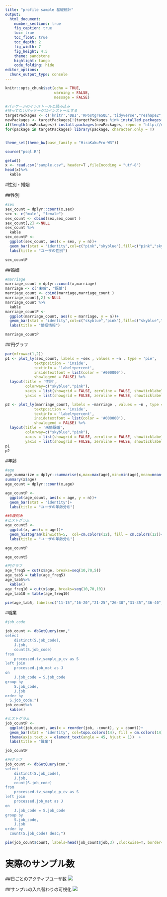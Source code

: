 ```yaml
---
title: "profile sample 基礎統計"
output:
  html_document:
    number_sections: true
    fig_caption: true
    toc: true
    toc_float: true
    toc_depth: 2
    fig_width: 7
    fig_height: 4.5
    theme: sandstone 
    highlight: tango
    code_folding: hide
editor_options: 
  chunk_output_type: console
---
```


```r
knitr::opts_chunk$set(echo = TRUE, 
                      warning = FALSE,
                      message = FALSE)
```


```r
#パッケージのインストールと読み込み
#持ってないパッケージはインストールする
targetPackages <- c('knitr','DBI','RPostgreSQL','tidyverse',"reshape2","lubridate","dbplot","DT","prettydoc","plotly") 
newPackages <- targetPackages[!(targetPackages %in% installed.packages()[,"Package"])]
if(length(newPackages)) install.packages(newPackages, repos = "http://cran.us.r-project.org")
for(package in targetPackages) library(package, character.only = T)


theme_set(theme_bw(base_family = "HiraKakuPro-W3"))

source("psql.R")

```



```r
getwd()
x <- read.csv("sample.csv", header=T ,fileEncoding = "utf-8")
head(x)%>%
  kable
```
#性別・婚姻

##性別
```r
#sex
sex_count = dplyr::count(x,sex)
sex <- c("male", "female")
sex_count <- cbind(sex,sex_count )
sex_count[,2] <-NULL
sex_count %>%
  kable
sex_countP <-
  ggplot(sex_count, aes(x = sex, y = n))+
  geom_bar(stat = "identity",col=c("pink","skyblue"),fill=c("pink","skyblue"))+
  labs(title = "ユーザの性別")

sex_countP

```

##婚姻
```r
#marriage
marriage_count = dplyr::count(x,marriage)
marriage <- c("未婚", "既婚")
marriage_count <- cbind(marriage,marriage_count )
marriage_count[,2] <-NULL
marriage_count %>%
  kable
marriage_countP <-
  ggplot(marriage_count, aes(x = marriage, y = n))+
  geom_bar(stat = "identity",col=c("skyblue","pink"),fill=c("skyblue","pink"))+
  labs(title = "婚姻情報")

marriage_countP
```

##円グラフ

```r
par(mfrow=c(1,2)) 
p1 <- plot_ly(sex_count, labels = ~sex , values = ~n , type = 'pie',
             textposition = 'inside',
             textinfo = 'label+percent',
             insidetextfont = list(color = '#000000'),
             showlegend = FALSE) %>%
  layout(title = '性別',
         colorway=c("skyblue","pink"),
         xaxis = list(showgrid = FALSE, zeroline = FALSE, showticklabels = FALSE),
         yaxis = list(showgrid = FALSE, zeroline = FALSE, showticklabels = FALSE))

p2 <- plot_ly(marriage_count, labels = ~marriage , values = ~n , type = 'pie',
             textposition = 'inside',
             textinfo = 'label+percent',
             insidetextfont = list(color = '#000000'),
             showlegend = FALSE) %>%
  layout(title = '未婚既婚',
         colorway=c("skyblue","pink"),
         xaxis = list(showgrid = FALSE, zeroline = FALSE, showticklabels = FALSE),
         yaxis = list(showgrid = FALSE, zeroline = FALSE, showticklabels = FALSE))
p1
p2

```


#年齢
```r
#age
age_summarize = dplyr::summarise(x,max=max(age),min=min(age),mean=mean(age))
summary(x$age)
age_count = dplyr::count(x,age)

age_countP <-
  ggplot(age_count, aes(x = age, y = n))+
  geom_bar(stat = "identity")+
  labs(title = "ユーザの年齢分布")

##5歳刻み
#ヒストグラム
age_count5 <-
  ggplot(x, aes(x = age))+
  geom_histogram(binwidth=5,  col=cm.colors(12), fill = cm.colors(12))+
  labs(title = "ユーザの年齢分布")

age_countP

age_count5

#円グラフ
age_freq5 = cut(x$age, breaks=seq(10,70,5))
age_tab5 = table(age_freq5)
age_tab5%>%
  kable()
age_freq10 = cut(x$age, breaks=seq(10,70,10))
age_tab10 = table(age_freq10)

pie(age_tab5, labels=c("11-15","16-20","21-25","26-30","31-35","36-40","41-45","46-50","51-55","56-60","61-65","66-70"), clockwise=T, border="#ffffff", main="年齢分布", col=cm.colors(16))

```


#職業
 
```r
#job_code

job_count <- dbGetQuery(con,"
select
	distinct(S.job_code),
	J.job,
	count(S.job_code)
from
	processed.tv_sample_p_cv as S
left join
	processed.job_mst as J	
on
	J.job_code = S.job_code
group by
	S.job_code,
	J.job
order by
  S.job_code;")
job_count%>%
  kable()

#ヒストグラム
job_countP <-
  ggplot(job_count, aes(x = reorder(job, -count), y = count))+
  geom_bar(stat = "identity", col=topo.colors(14), fill = cm.colors(14))+
  theme(axis.text.x = element_text(angle = 45, hjust = 1))  +
  labs(title = "職業") 

job_countP

#円グラフ
job_count <- dbGetQuery(con,"
select
	distinct(S.job_code),
	J.job,
	count(S.job_code)
from
	processed.tv_sample_p_cv as S
left join
	processed.job_mst as J	
on
	J.job_code = S.job_code
group by
	S.job_code,
	J.job
order by
  count(S.job_code) desc;")

pie(job_count$count, labels=head(job_count$job,3) ,clockwise=T, border="#ffffff", main="職業", col=cm.colors(14), radius = 1)
```

# 実際のサンプル数

##日ごとのアクティブユーザ数
![](figures/samplenum.png)

##サンプルの入れ替わりの可視化
![](figures/sampleP.png)
